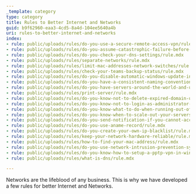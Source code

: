 ```yaml
---
_template: category
type: category
title: Rules to Better Internet and Networks
guid: b9f62960-eaa3-4cd5-8a4d-104ee5640a4b
uri: rules-to-better-internet-and-networks
index:
- rule: public/uploads/rules/do-you-use-a-secure-remote-access-vpn/rule.mdx
- rule: public/uploads/rules/do-you-assume-catastrophic-failure-before-touching-a-server/rule.mdx
- rule: public/uploads/rules/do-you-check-your-dns-settings/rule.mdx
- rule: public/uploads/rules/separate-networks/rule.mdx
- rule: public/uploads/rules/limit-mac-addresses-network-switches/rule.mdx
- rule: public/uploads/rules/check-your-teams-backup-status/rule.mdx
- rule: public/uploads/rules/do-you-disable-automatic-windows-update-installations/rule.mdx
- rule: public/uploads/rules/do-you-have-a-consistent-naming-convention-for-each-machine/rule.mdx
- rule: public/uploads/rules/do-you-have-servers-around-the-world-and-use-geo-based-dns-ips/rule.mdx
- rule: public/uploads/rules/print-server/rule.mdx
- rule: public/uploads/rules/do-you-know-not-to-delete-expired-domain-users/rule.mdx
- rule: public/uploads/rules/do-you-know-not-to-login-as-administrator-on-any-of-the-networks-machines/rule.mdx
- rule: public/uploads/rules/do-you-know-what-to-do-when-running-out-of-disk-space/rule.mdx
- rule: public/uploads/rules/do-you-know-when-to-scale-out-your-servers-and-when-to-keep-it-as-a-standalone-server/rule.mdx
- rule: public/uploads/rules/do-you-send-notification-if-you-cannot-access-essential-services/rule.mdx
- rule: public/uploads/rules/do-you-use-aname-record/rule.mdx
- rule: public/uploads/rules/do-you-create-your-own-ip-blacklist/rule.mdx
- rule: public/uploads/rules/keep-your-network-hardware-reliable/rule.mdx
- rule: public/uploads/rules/how-to-find-your-mac-address/rule.mdx
- rule: public/uploads/rules/do-you-use-network-intrusion-prevention-systems/rule.mdx
- rule: public/uploads/rules/do-you-know-how-to-setup-a-pptp-vpn-in-windows-7/rule.mdx
- rule: public/uploads/rules/what-is-dns/rule.mdx

---
```

Networks are the lifeblood of any business. This is why we have developed a few rules for better Internet and Networks.

